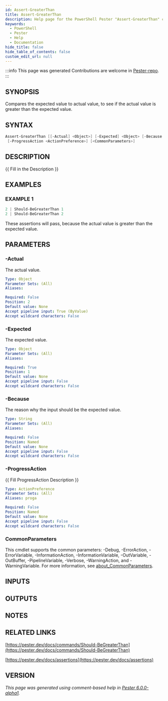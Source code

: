 ```yaml
---
id: Assert-GreaterThan
title: Assert-GreaterThan
description: Help page for the PowerShell Pester "Assert-GreaterThan" command
keywords:
  - PowerShell
  - Pester
  - Help
  - Documentation
hide_title: false
hide_table_of_contents: false
custom_edit_url: null
---
```


:::info This page was generated
Contributions are welcome in [Pester-repo](https://github.com/pester/pester).
:::

## SYNOPSIS

Compares the expected value to actual value, to see if the actual value is greater than the expected value.

## SYNTAX

```powershell
Assert-GreaterThan [[-Actual] <Object>] [-Expected] <Object> [-Because <String>]
 [-ProgressAction <ActionPreference>] [<CommonParameters>]
```

## DESCRIPTION

\{\{ Fill in the Description \}\}

## EXAMPLES

### EXAMPLE 1

```powershell
2 | Should-BeGreaterThan 1
2 | Should-BeGreaterThan 2
```

These assertions will pass, because the actual value is greater than the expected value.

## PARAMETERS

### -Actual

The actual value.

```yaml
Type: Object
Parameter Sets: (All)
Aliases:

Required: False
Position: 2
Default value: None
Accept pipeline input: True (ByValue)
Accept wildcard characters: False
```

### -Expected

The expected value.

```yaml
Type: Object
Parameter Sets: (All)
Aliases:

Required: True
Position: 1
Default value: None
Accept pipeline input: False
Accept wildcard characters: False
```

### -Because

The reason why the input should be the expected value.

```yaml
Type: String
Parameter Sets: (All)
Aliases:

Required: False
Position: Named
Default value: None
Accept pipeline input: False
Accept wildcard characters: False
```

### -ProgressAction

\{\{ Fill ProgressAction Description \}\}

```yaml
Type: ActionPreference
Parameter Sets: (All)
Aliases: proga

Required: False
Position: Named
Default value: None
Accept pipeline input: False
Accept wildcard characters: False
```

### CommonParameters

This cmdlet supports the common parameters: -Debug, -ErrorAction, -ErrorVariable, -InformationAction, -InformationVariable, -OutVariable, -OutBuffer, -PipelineVariable, -Verbose, -WarningAction, and -WarningVariable. For more information, see [about_CommonParameters](http://go.microsoft.com/fwlink/?LinkID=113216).

## INPUTS

## OUTPUTS

## NOTES

## RELATED LINKS

[https://pester.dev/docs/commands/Should-BeGreaterThan](https://pester.dev/docs/commands/Should-BeGreaterThan)

[https://pester.dev/docs/assertions](https://pester.dev/docs/assertions)

## VERSION

*This page was generated using comment-based help in [Pester 6.0.0-alpha1](https://github.com/pester/pester).*
